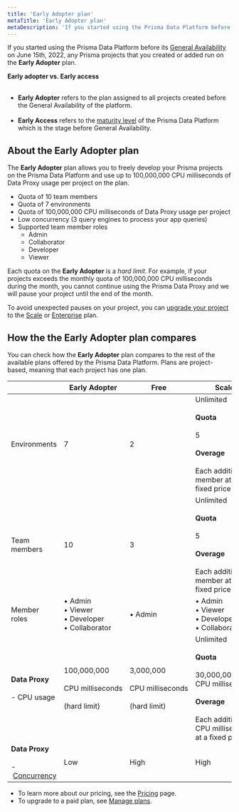 ```yaml
---
title: 'Early Adopter plan'
metaTitle: 'Early Adopter plan'
metaDescription: 'If you started using the Prisma Data Platform before the announcement of its General Availability on Jun 15, 2022, any Prisma projects that you created or added run on the Early Adopter plan.'
---
```


<TopBlock>

If you started using the Prisma Data Platform before its [General Availability](/about/prisma/platform-releases#maturity-levels) on June&nbsp;15th,&nbsp;2022, any Prisma projects that you created or added run on the **Early Adopter** plan.

<Admonition type="warning">

**Early adopter vs. Early access**<br /><br />

- **Early Adopter** refers to the plan assigned to all projects created before the General Availability of the platform.<br /><br />
- **Early Access** refers to the [maturity level](/about/prisma/platform-releases) of the Prisma Data Platform which is the stage before General Availability.

</Admonition>

</TopBlock>

## About the <strong>Early Adopter</strong> plan

The **Early Adopter** plan allows you to freely develop your Prisma projects on the Prisma Data Platform and use up to 100,000,000 CPU milliseconds of Data Proxy usage per project on the plan.

- Quota of 10 team members
- Quota of 7 environments
- Quota of 100,000,000 CPU milliseconds of Data Proxy usage per project
- Low concurrency (3 query engines to process your app queries)
- Supported team member roles
  - Admin
  - Collaborator
  - Developer
  - Viewer

Each quota on the **Early Adopter** is a _hard limit_. For example, if your projects exceeds the monthly quota of 100,000,000 CPU milliseconds during the month, you cannot continue using the Prisma Data Proxy and we will pause your project until the end of the month.

To avoid unexpected pauses on your project, you can [upgrade your project](/concepts/data-platform/billing/manage-plans) to the [Scale](/concepts/data-platform/billing/plans-and-quotas#strongscalestrong-plan) or [Enterprise](/concepts/data-platform/billing/plans-and-quotas#strongenterprisestrong-plan) plan.

## How the the <strong>Early Adopter</strong> plan compares

You can check how the **Early Adopter** plan compares to the rest of the available plans offered by the Prisma Data Platform. Plans are project-based, meaning that each project has one plan.

|                                                                                                                    | **Early Adopter**                                                              | **Free**                                                                | **Scale**                                                                                                                                                                                    | **Enterprise**                                                                 |
| ------------------------------------------------------------------------------------------------------------------ | ------------------------------------------------------------------------------ | ----------------------------------------------------------------------- | -------------------------------------------------------------------------------------------------------------------------------------------------------------------------------------------- | ------------------------------------------------------------------------------ |
| Environments                                                                                                       | 7                                                                              | 2                                                                       | Unlimited<br /><br /> <strong>Quota</strong><br /><br />5 <br /><br /><strong>Overage</strong><br /><br />Each additional member at a fixed price                                            | Custom                                                                         |
| Team members                                                                                                       | 10                                                                             | 3                                                                       | Unlimited<br /><br /> <strong>Quota</strong><br /><br />5 <br /><br /><strong>Overage</strong><br /><br />Each additional member at a fixed price                                            | Custom                                                                         |
| Member roles                                                                                                       | •&nbsp;Admin<br />•&nbsp;Viewer<br />•&nbsp;Developer<br />•&nbsp;Collaborator | •&nbsp;Admin                                                            | •&nbsp;Admin<br />•&nbsp;Viewer<br />•&nbsp;Developer<br />•&nbsp;Collaborator                                                                                                               | •&nbsp;Admin<br />•&nbsp;Viewer<br />•&nbsp;Developer<br />•&nbsp;Collaborator |
| **Data Proxy**<br /><br /> - CPU usage                                                                             | 100,000,000<br /><br />CPU&nbsp;milliseconds<br /><br />(hard&nbsp;limit)      | 3,000,000<br /><br />CPU&nbsp;milliseconds<br /><br />(hard&nbsp;limit) | Unlimited<br /><br /><strong>Quota</strong><br /><br />30,000,000 CPU&nbsp;milliseconds<br /><br /><strong>Overage</strong><br /><br />Each additional CPU&nbsp;millisecond at a fixed price | Unlimited<br /><br />Custom pricing                                            |
| **Data Proxy**<br /><br /> -&nbsp;[Concurrency](/concepts/data-platform/about-platform/platform-limits-and-status) | Low                                                                            | High                                                                    | High                                                                                                                                                                                         | Custom                                                                         |

- To learn more about our pricing, see the [Pricing](https://prisma.io/pricing) page.
- To upgrade to a paid plan, see [Manage plans](/concepts/data-platform/billing/manage-plans).
